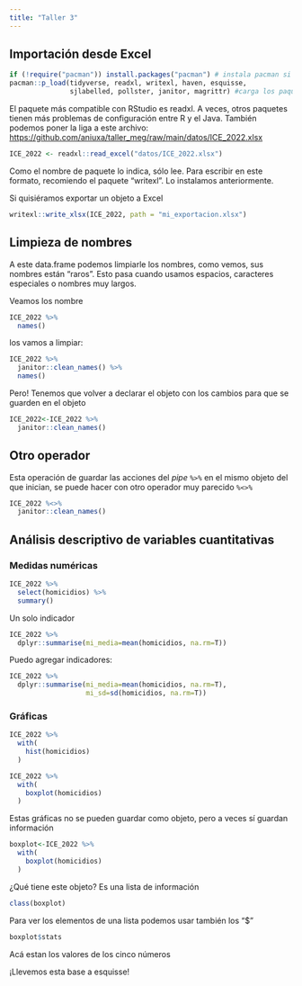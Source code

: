 ```yaml
---
title: "Taller 3"
---
```


## Importación desde Excel


```r
if (!require("pacman")) install.packages("pacman") # instala pacman si se requiere
pacman::p_load(tidyverse, readxl, writexl, haven, esquisse, 
               sjlabelled, pollster, janitor, magrittr) #carga los paquetes listados

```


El paquete más compatible con RStudio es readxl. A veces, otros paquetes tienen más problemas de configuración entre R y el Java.  También podemos poner la liga a este archivo: <https://github.com/aniuxa/taller_meg/raw/main/datos/ICE_2022.xlsx>

```r
ICE_2022 <- readxl::read_excel("datos/ICE_2022.xlsx")

```

Como el nombre de paquete lo indica, sólo lee. Para escribir en este formato, recomiendo el paquete "writexl". Lo instalamos anteriormente.

Si quisiéramos exportar un objeto a Excel

```r
writexl::write_xlsx(ICE_2022, path = "mi_exportacion.xlsx")
```

## Limpieza de nombres

A este data.frame podemos limpiarle los nombres, como vemos, sus nombres están "raros". Esto pasa cuando usamos espacios, caracteres especiales o nombres muy largos.

Veamos los nombre

```r
ICE_2022 %>% 
  names()
```

los vamos a limpiar:

```r
ICE_2022 %>% 
  janitor::clean_names() %>% 
  names()
```

Pero! Tenemos que volver a declarar el objeto con los cambios para que se guarden en el objeto

```r
ICE_2022<-ICE_2022 %>% 
  janitor::clean_names()
```

## Otro operador

Esta operación de guardar las acciones del *pipe* `%>%` en el mismo objeto del que inician, se puede hacer con otro operador muy parecido `%<>%`

```r
ICE_2022 %<>% 
  janitor::clean_names()
```

## Análisis descriptivo de variables cuantitativas

### Medidas numéricas

```r
ICE_2022 %>% 
  select(homicidios) %>% 
  summary()
```
Un solo indicador

```r
ICE_2022 %>% 
  dplyr::summarise(mi_media=mean(homicidios, na.rm=T))
```
Puedo agregar indicadores:


```r
ICE_2022 %>% 
  dplyr::summarise(mi_media=mean(homicidios, na.rm=T), 
                   mi_sd=sd(homicidios, na.rm=T))
```

### Gráficas


```r
ICE_2022 %>% 
  with(
    hist(homicidios)
  )
```


```r
ICE_2022 %>% 
  with(
    boxplot(homicidios)
  )
```

Estas gráficas no se pueden guardar como objeto, pero a veces sí guardan información


```r
boxplot<-ICE_2022 %>% 
  with(
    boxplot(homicidios)
  )
```

¿Qué tiene este objeto? Es una lista de información
```r
class(boxplot)

```
 Para ver los elementos de una lista podemos usar también los "$"
 
```r
boxplot$stats
```
 Acá estan los valores de los cinco números


¡Llevemos esta base a esquisse!
